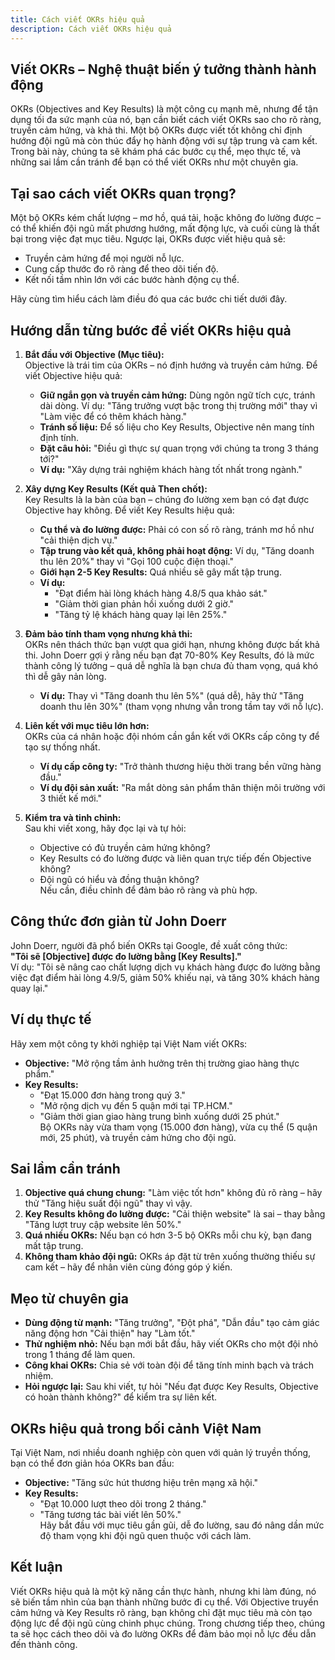 ```yaml
---
title: Cách viết OKRs hiệu quả
description: Cách viết OKRs hiệu quả
---
```


## Viết OKRs – Nghệ thuật biến ý tưởng thành hành động

OKRs (Objectives and Key Results) là một công cụ mạnh mẽ, nhưng để tận dụng tối đa sức mạnh của nó, bạn cần biết cách viết OKRs sao cho rõ ràng, truyền cảm hứng, và khả thi. Một bộ OKRs được viết tốt không chỉ định hướng đội ngũ mà còn thúc đẩy họ hành động với sự tập trung và cam kết. Trong bài này, chúng ta sẽ khám phá các bước cụ thể, mẹo thực tế, và những sai lầm cần tránh để bạn có thể viết OKRs như một chuyên gia.

## Tại sao cách viết OKRs quan trọng?

Một bộ OKRs kém chất lượng – mơ hồ, quá tải, hoặc không đo lường được – có thể khiến đội ngũ mất phương hướng, mất động lực, và cuối cùng là thất bại trong việc đạt mục tiêu. Ngược lại, OKRs được viết hiệu quả sẽ:

- Truyền cảm hứng để mọi người nỗ lực.
- Cung cấp thước đo rõ ràng để theo dõi tiến độ.
- Kết nối tầm nhìn lớn với các bước hành động cụ thể.

Hãy cùng tìm hiểu cách làm điều đó qua các bước chi tiết dưới đây.

## Hướng dẫn từng bước để viết OKRs hiệu quả

1. **Bắt đầu với Objective (Mục tiêu):**  
   Objective là trái tim của OKRs – nó định hướng và truyền cảm hứng. Để viết Objective hiệu quả:

   - **Giữ ngắn gọn và truyền cảm hứng:** Dùng ngôn ngữ tích cực, tránh dài dòng. Ví dụ: "Tăng trưởng vượt bậc trong thị trường mới" thay vì "Làm việc để có thêm khách hàng."
   - **Tránh số liệu:** Để số liệu cho Key Results, Objective nên mang tính định tính.
   - **Đặt câu hỏi:** "Điều gì thực sự quan trọng với chúng ta trong 3 tháng tới?"
   - **Ví dụ:** "Xây dựng trải nghiệm khách hàng tốt nhất trong ngành."

2. **Xây dựng Key Results (Kết quả Then chốt):**  
   Key Results là la bàn của bạn – chúng đo lường xem bạn có đạt được Objective hay không. Để viết Key Results hiệu quả:

   - **Cụ thể và đo lường được:** Phải có con số rõ ràng, tránh mơ hồ như "cải thiện dịch vụ."
   - **Tập trung vào kết quả, không phải hoạt động:** Ví dụ, "Tăng doanh thu lên 20%" thay vì "Gọi 100 cuộc điện thoại."
   - **Giới hạn 2-5 Key Results:** Quá nhiều sẽ gây mất tập trung.
   - **Ví dụ:**
     - "Đạt điểm hài lòng khách hàng 4.8/5 qua khảo sát."
     - "Giảm thời gian phản hồi xuống dưới 2 giờ."
     - "Tăng tỷ lệ khách hàng quay lại lên 25%."

3. **Đảm bảo tính tham vọng nhưng khả thi:**  
   OKRs nên thách thức bạn vượt qua giới hạn, nhưng không được bất khả thi. John Doerr gợi ý rằng nếu bạn đạt 70-80% Key Results, đó là mức thành công lý tưởng – quá dễ nghĩa là bạn chưa đủ tham vọng, quá khó thì dễ gây nản lòng.

   - **Ví dụ:** Thay vì "Tăng doanh thu lên 5%" (quá dễ), hãy thử "Tăng doanh thu lên 30%" (tham vọng nhưng vẫn trong tầm tay với nỗ lực).

4. **Liên kết với mục tiêu lớn hơn:**  
   OKRs của cá nhân hoặc đội nhóm cần gắn kết với OKRs cấp công ty để tạo sự thống nhất.

   - **Ví dụ cấp công ty:** "Trở thành thương hiệu thời trang bền vững hàng đầu."
   - **Ví dụ đội sản xuất:** "Ra mắt dòng sản phẩm thân thiện môi trường với 3 thiết kế mới."

5. **Kiểm tra và tinh chỉnh:**  
   Sau khi viết xong, hãy đọc lại và tự hỏi:
   - Objective có đủ truyền cảm hứng không?
   - Key Results có đo lường được và liên quan trực tiếp đến Objective không?
   - Đội ngũ có hiểu và đồng thuận không?  
     Nếu cần, điều chỉnh để đảm bảo rõ ràng và phù hợp.

## Công thức đơn giản từ John Doerr

John Doerr, người đã phổ biến OKRs tại Google, đề xuất công thức:  
**"Tôi sẽ [Objective] được đo lường bằng [Key Results]."**  
Ví dụ: "Tôi sẽ nâng cao chất lượng dịch vụ khách hàng được đo lường bằng việc đạt điểm hài lòng 4.9/5, giảm 50% khiếu nại, và tăng 30% khách hàng quay lại."

## Ví dụ thực tế

Hãy xem một công ty khởi nghiệp tại Việt Nam viết OKRs:

- **Objective:** "Mở rộng tầm ảnh hưởng trên thị trường giao hàng thực phẩm."
- **Key Results:**
  - "Đạt 15.000 đơn hàng trong quý 3."
  - "Mở rộng dịch vụ đến 5 quận mới tại TP.HCM."
  - "Giảm thời gian giao hàng trung bình xuống dưới 25 phút."  
    Bộ OKRs này vừa tham vọng (15.000 đơn hàng), vừa cụ thể (5 quận mới, 25 phút), và truyền cảm hứng cho đội ngũ.

## Sai lầm cần tránh

1. **Objective quá chung chung:** "Làm việc tốt hơn" không đủ rõ ràng – hãy thử "Tăng hiệu suất đội ngũ" thay vì vậy.
2. **Key Results không đo lường được:** "Cải thiện website" là sai – thay bằng "Tăng lượt truy cập website lên 50%."
3. **Quá nhiều OKRs:** Nếu bạn có hơn 3-5 bộ OKRs mỗi chu kỳ, bạn đang mất tập trung.
4. **Không tham khảo đội ngũ:** OKRs áp đặt từ trên xuống thường thiếu sự cam kết – hãy để nhân viên cùng đóng góp ý kiến.

## Mẹo từ chuyên gia

- **Dùng động từ mạnh:** "Tăng trưởng", "Đột phá", "Dẫn đầu" tạo cảm giác năng động hơn "Cải thiện" hay "Làm tốt."
- **Thử nghiệm nhỏ:** Nếu bạn mới bắt đầu, hãy viết OKRs cho một đội nhỏ trong 1 tháng để làm quen.
- **Công khai OKRs:** Chia sẻ với toàn đội để tăng tính minh bạch và trách nhiệm.
- **Hỏi ngược lại:** Sau khi viết, tự hỏi "Nếu đạt được Key Results, Objective có hoàn thành không?" để kiểm tra sự liên kết.

## OKRs hiệu quả trong bối cảnh Việt Nam

Tại Việt Nam, nơi nhiều doanh nghiệp còn quen với quản lý truyền thống, bạn có thể đơn giản hóa OKRs ban đầu:

- **Objective:** "Tăng sức hút thương hiệu trên mạng xã hội."
- **Key Results:**
  - "Đạt 10.000 lượt theo dõi trong 2 tháng."
  - "Tăng tương tác bài viết lên 50%."  
    Hãy bắt đầu với mục tiêu gần gũi, dễ đo lường, sau đó nâng dần mức độ tham vọng khi đội ngũ quen thuộc với cách làm.

## Kết luận

Viết OKRs hiệu quả là một kỹ năng cần thực hành, nhưng khi làm đúng, nó sẽ biến tầm nhìn của bạn thành những bước đi cụ thể. Với Objective truyền cảm hứng và Key Results rõ ràng, bạn không chỉ đặt mục tiêu mà còn tạo động lực để đội ngũ cùng chinh phục chúng. Trong chương tiếp theo, chúng ta sẽ học cách theo dõi và đo lường OKRs để đảm bảo mọi nỗ lực đều dẫn đến thành công.
